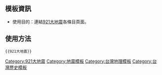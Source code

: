 <noinclude>{{template doc page viewed directly}}</noinclude>

==模板資訊==
*使用目的：連結[[921大地震]]各條目頁面。

==使用方法==
<pre>{{921大地震}}</pre>

<includeonly>
[[Category:921大地震]]
[[Category:地震模板]]
[[Category:台灣地理模板]]
[[Category:台灣歷史模板]]
</includeonly>